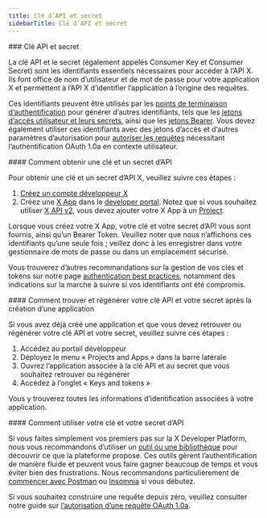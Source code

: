 ```yaml
---
title: Clé d’API et secret
sidebarTitle: Clé d’API et secret
---
```



<div id="api-key-and-secret">
  ### Clé API et secret
</div>

La clé API et le secret (également appelés Consumer Key et Consumer Secret) sont les identifiants essentiels nécessaires pour accéder à l’API X. Ils font office de nom d’utilisateur et de mot de passe pour votre application X et permettent à l’API X d’identifier l’application à l’origine des requêtes.

Ces identifiants peuvent être utilisés par les [points de terminaison d’authentification](/fr/resources/fundamentals/authentication/api-reference) pour générer d’autres identifiants, tels que les [jetons d’accès utilisateur et leurs secrets](/fr/resources/fundamentals/authentication/oauth-1-0a/api-key-and-secret), ainsi que les [jetons Bearer](/fr/resources/fundamentals/authentication/oauth-2-0/bearer-tokens). Vous devez également utiliser ces identifiants avec des jetons d’accès et d’autres paramètres d’autorisation pour [autoriser les requêtes](/fr/resources/fundamentals/authentication/oauth-1-0a/authorizing-a-request) nécessitant l’authentification OAuth 1.0a en contexte utilisateur. 

<div id="how-to-acquire-an-api-key-and-secret">
  #### Comment obtenir une clé et un secret d’API
</div>

Pour obtenir une clé et un secret d’API X, veuillez suivre ces étapes :

1. [Créez un compte développeur X](https://developer.x.com/en/apply-for-access)
2. Créez une [X App](/fr/resources/fundamentals/developer-apps) dans le [developer portal](/fr/resources/fundamentals/developer-portal). Notez que si vous souhaitez utiliser [X API v2](/fr/x-api/introduction), vous devez ajouter votre X App à un [Project](/fr/resources/fundamentals/projects).
    

Lorsque vous créez votre X App, votre clé et votre secret d’API vous sont fournis, ainsi qu’un Bearer Token. Veuillez noter que nous n’affichons ces identifiants qu’une seule fois ; veillez donc à les enregistrer dans votre gestionnaire de mots de passe ou dans un emplacement sécurisé.

Vous trouverez d’autres recommandations sur la gestion de vos clés et tokens sur notre page [authentication best practices](/fr/resources/fundamentals/authentication/guides/authentication-best-practices), notamment des indications sur la marche à suivre si vos identifiants ont été compromis.
 

<div id="how-to-find-and-regenerate-your-api-key-and-secret-after-app-creation">
  #### Comment trouver et régénérer votre clé API et votre secret après la création d’une application
</div>

Si vous avez déjà créé une application et que vous devez retrouver ou régénérer votre clé API et votre secret, veuillez suivre ces étapes :

1. Accédez au portail développeur
2. Déployez le menu « Projects and Apps » dans la barre latérale
3. Ouvrez l’application associée à la clé API et au secret que vous souhaitez retrouver ou régénérer
4. Accédez à l’onglet « Keys and tokens »

Vous y trouverez toutes les informations d’identification associées à votre application. 
 

<div id="how-to-use-your-api-key-and-secret">
  #### Comment utiliser votre clé et votre secret d’API
</div>

Si vous faites simplement vos premiers pas sur la X Developer Platform, nous vous recommandons d’utiliser un [outil ou une bibliothèque](/fr/resources/tools-and-libraries) pour découvrir ce que la plateforme propose. Ces outils gèrent l’authentification de manière fluide et peuvent vous faire gagner beaucoup de temps et vous éviter bien des frustrations. Nous recommandons particulièrement de [commencer avec Postman](/fr/tutorials/postman-getting-started) ou [Insomnia](https://insomnia.rest/) si vous débutez.

Si vous souhaitez construire une requête depuis zéro, veuillez consulter notre guide sur [l’autorisation d’une requête OAuth 1.0a](/fr/resources/fundamentals/authentication/oauth-1-0a/authorizing-a-request).
 
